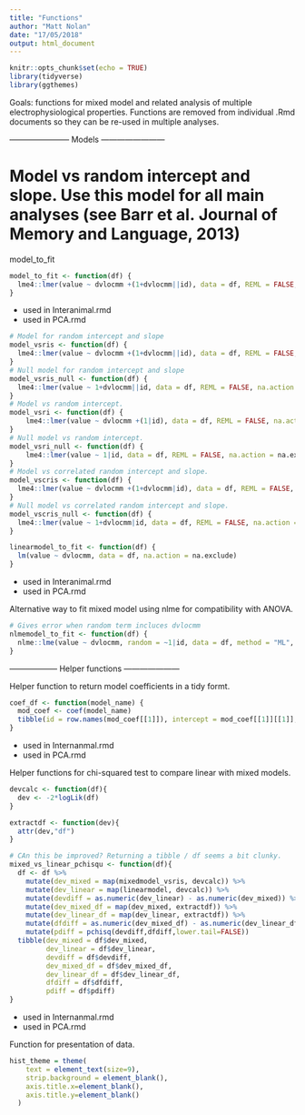 ```yaml
---
title: "Functions"
author: "Matt Nolan"
date: "17/05/2018"
output: html_document
---
```


```r
knitr::opts_chunk$set(echo = TRUE)
library(tidyverse)
library(ggthemes)
```

Goals: functions for mixed model and related analysis of multiple electrophysiological properties. Functions are removed from individual .Rmd documents so they can be re-used in multiple analyses.

----------------------- Models ------------------------

# Model vs random intercept and slope. Use this model for all main analyses (see Barr et al. Journal of Memory and Language, 2013)
model_to_fit 
```r
model_to_fit <- function(df) {
  lme4::lmer(value ~ dvlocmm +(1+dvlocmm||id), data = df, REML = FALSE, na.action = na.exclude)
}
```
 - used in Interanimal.rmd
 - used in PCA.rmd
 

```r
# Model for random intercept and slope
model_vsris <- function(df) {
  lme4::lmer(value ~ dvlocmm +(1+dvlocmm||id), data = df, REML = FALSE, na.action = na.exclude)
}
# Null model for random intercept and slope
model_vsris_null <- function(df) {
  lme4::lmer(value ~ 1+dvlocmm||id, data = df, REML = FALSE, na.action = na.exclude)
}
# Model vs random intercept.
model_vsri <- function(df) {
    lme4::lmer(value ~ dvlocmm +(1|id), data = df, REML = FALSE, na.action = na.exclude)
}
# Null model vs random intercept.
model_vsri_null <- function(df) {
    lme4::lmer(value ~ 1|id, data = df, REML = FALSE, na.action = na.exclude)
}
# Model vs correlated random intercept and slope.
model_vscris <- function(df) {
  lme4::lmer(value ~ dvlocmm +(1+dvlocmm|id), data = df, REML = FALSE, na.action = na.exclude)
}
# Null model vs correlated random intercept and slope.
model_vscris_null <- function(df) {
  lme4::lmer(value ~ 1+dvlocmm|id, data = df, REML = FALSE, na.action = na.exclude)
}
```

 
```r
linearmodel_to_fit <- function(df) {
  lm(value ~ dvlocmm, data = df, na.action = na.exclude)
}
```
- used in Interanimal.rmd
- used in PCA.rmd

Alternative way to fit mixed model using nlme for compatibility with ANOVA.
```r
# Gives error when random term incluces dvlocmm
nlmemodel_to_fit <- function(df) {
  nlme::lme(value ~ dvlocmm, random = ~1|id, data = df, method = "ML", na.action = na.exclude)
}
```


------------------ Helper functions ---------------------

Helper function to return model coefficients in a tidy formt.
```r
coef_df <- function(model_name) {
  mod_coef <- coef(model_name)
  tibble(id = row.names(mod_coef[[1]]), intercept = mod_coef[[1]][[1]], slope = mod_coef[[1]][[2]])
}
```
- used in Internanmal.rmd
- used in PCA.rmd

Helper functions for chi-squared test to compare linear with mixed models.
```r
devcalc <- function(df){
  dev <- -2*logLik(df)
}

extractdf <- function(dev){
  attr(dev,"df")
}

# CAn this be improved? Returning a tibble / df seems a bit clunky.
mixed_vs_linear_pchisqu <- function(df){
  df <- df %>%
    mutate(dev_mixed = map(mixedmodel_vsris, devcalc)) %>%
    mutate(dev_linear = map(linearmodel, devcalc)) %>%
    mutate(devdiff = as.numeric(dev_linear) - as.numeric(dev_mixed)) %>%
    mutate(dev_mixed_df = map(dev_mixed, extractdf)) %>%
    mutate(dev_linear_df = map(dev_linear, extractdf)) %>%
    mutate(dfdiff = as.numeric(dev_mixed_df) - as.numeric(dev_linear_df)) %>%
    mutate(pdiff = pchisq(devdiff,dfdiff,lower.tail=FALSE))
  tibble(dev_mixed = df$dev_mixed,
         dev_linear = df$dev_linear,
         devdiff = df$devdiff,
         dev_mixed_df = df$dev_mixed_df,
         dev_linear_df = df$dev_linear_df,
         dfdiff = df$dfdiff,
         pdiff = df$pdiff)
}
```
- used in Internanmal.rmd
- used in PCA.rmd


Function for presentation of data.
```r
hist_theme = theme(
    text = element_text(size=9),
    strip.background = element_blank(),
    axis.title.x=element_blank(),
    axis.title.y=element_blank()
  )
```


